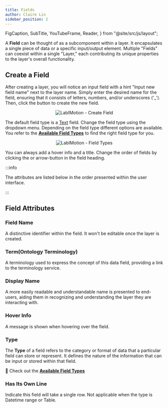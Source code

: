 ```yaml
---
title: Fields
author: Claire Lin
sidebar_position: 2
---
```


  FigCaption,
  SubTitle,
  YouTubeFrame,
  Reader,
} from "@site/src/js/layout";

<Reader text="Designer" />

A **Field** can be thought of as a subcomponent within a layer. It encapsulates a single piece of data or a specific input/output element. Multiple "Fields" can coexist within a single "Layer," each contributing its unique properties to the layer's overall functionality.

## Create a Field

After creating a layer, you will notice an input field with a hint "Input new field name" next to the layer name. Simply enter the desired name for the field, ensuring that it consists of letters, numbers, and/or underscores ('_'). Then, click the <FontAwesomeIcon icon={faPlus} /> button to create the new field.

<p align="center">
  <img src={fieldCreation} alt="LabIMotion - Create Field" />
</p>

The default field type is a [Text](fields/types/text) field. Change the field type using the dropdown menu. Depending on the field type different options are available.
You refer to the **[Available Field Types](fields/types/)** to find the right field type for you.

<p align="center">
  <img src={fieldTypes} alt="LabIMotion - Field Types" />
</p>

You can always add a hover info and a title. Change the order of fields by clicking the <FontAwesomeIcon icon={faArrowUp} /> or <FontAwesomeIcon icon={faArrowDown} /> arrow-button in the field heading.

:::info

The attributes are listed below in the order presented within the user interface.

:::

## Field Attributes

### Field Name

A distinctive identifier within the field. It won't be editable once the layer is created.

### Term(Ontology Terminology)

A terminology used to express the concept of this data field, providing a link to the terminology service.

<YouTubeFrame
  src="https://www.youtube-nocookie.com/embed/P5OOXB0RyqU?list=PLZoVOhxCsajnl5_tveYUvtD0Y57devzdn"
  title="Designer - Linking an Ontology Term to a Field (HD)"
/>
<FigCaption text="Designer - Linking an Ontology Term to a Field" />

### Display Name

A more easily readable and understandable name is presented to end-users, aiding them in recognizing and understanding the layer they are interacting with.

### Hover Info

A message is shown when hovering over the field.

### Type

The **Type** of a field refers to the category or format of data that a particular field can store or represent. It defines the nature of the information that can be input or stored within that field.

:dart: Check out the **[Available Field Types](fields/types/)**

### Has Its Own Line&#x20;

Indicate this field will take a single row. Not applicable when the type is Datetime range or Table.
